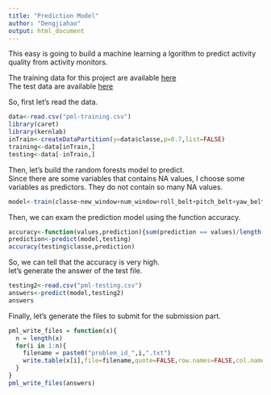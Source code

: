 ```yaml
---
title: "Prediction Model"
author: "Dengjiahao"
output: html_document
---
```

This easy is going to build a machine learning a lgorithm to predict activity quality    from activity monitors.    

The training data for this project are available [here](https://d396qusza40orc.cloudfront.net/predmachlearn/pml-training.csv)  
The test data are available [here](https://d396qusza40orc.cloudfront.net/predmachlearn/pml-testing.csv)   

So, first let's read the data.   
```r
data<-read.csv("pml-training.csv")
library(caret)
library(kernlab)
inTrain<-createDataPartition(y=data$classe,p=0.7,list=FALSE)
training<-data[inTrain,]
testing<-data[-inTrain,]
```   



Then, let's build the random forests model to predict.   
Since there are some variables that contains NA values, I choose some variables as predictors. They do not contain so many NA values.   

```r
model<-train(classe~new_window+num_window+roll_belt+pitch_belt+yaw_belt+total_accel_belt+gyros_belt_x+gyros_belt_y+gyros_belt_z+accel_belt_x+accel_belt_y+accel_belt_z+magnet_belt_x+magnet_belt_y+magnet_belt_z+roll_arm+pitch_arm+yaw_arm+total_accel_arm+gyros_arm_x+gyros_arm_y+gyros_arm_z+accel_arm_x+accel_arm_y+accel_arm_z+magnet_arm_x+magnet_arm_y+magnet_arm_z+roll_dumbbell+pitch_dumbbell+yaw_dumbbell,data=training,method="rf")
```     

Then, we can exam the prediction model using the function accuracy.    
```r
accuracy<-function(values,prediction){sum(prediction == values)/length(values)}
prediction<-predict(model,testing)
accuracy(testing$classe,prediction)
```   

So, we can tell that the accuracy is very high.    
let's generate the answer of the test file.  

```r
testing2<-read.csv("pml-testing.csv")
answers<-predict(model,testing2)
answers
```   

Finally, let's generate the files to submit for the submission part.  
```r
pml_write_files = function(x){
  n = length(x)
  for(i in 1:n){
    filename = paste0("problem_id_",i,".txt")
    write.table(x[i],file=filename,quote=FALSE,row.names=FALSE,col.names=FALSE)
  }
}
pml_write_files(answers)
```   

